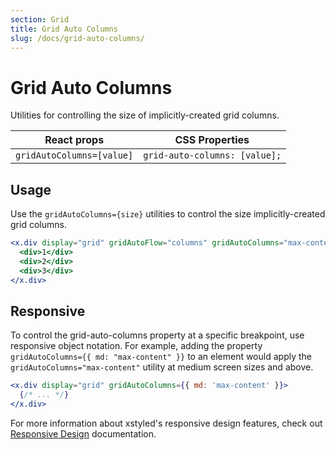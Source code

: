 ```yaml
---
section: Grid
title: Grid Auto Columns
slug: /docs/grid-auto-columns/
---
```


# Grid Auto Columns

Utilities for controlling the size of implicitly-created grid columns.

| React props               | CSS Properties                |
| ------------------------- | ----------------------------- |
| `gridAutoColumns=[value]` | `grid-auto-columns: [value];` |

## Usage

Use the `gridAutoColumns={size}` utilities to control the size implicitly-created grid columns.

```jsx
<x.div display="grid" gridAutoFlow="columns" gridAutoColumns="max-content">
  <div>1</div>
  <div>2</div>
  <div>3</div>
</x.div>
```

## Responsive

To control the grid-auto-columns property at a specific breakpoint, use responsive object notation. For example, adding the property `gridAutoColumns={{ md: "max-content" }}` to an element would apply the `gridAutoColumns="max-content"` utility at medium screen sizes and above.

```jsx
<x.div display="grid" gridAutoColumns={{ md: 'max-content' }}>
  {/* ... */}
</x.div>
```

For more information about xstyled's responsive design features, check out [Responsive Design](@TODO-link) documentation.
